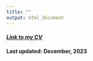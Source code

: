 ```yaml
---
title: ""
output: html_document
---
```


<!-- ## [*Link to my CV*](https://github.com/dattran-hydroeco/Dat-Tran-Website/blob/main/1_Dat%20_CV_%20updated_06272023.pdf) -->

#### [*Link to my CV*](https://aaea.execinc.com/edibo/Uploads/Profile_23_11_26_19_45_49_56__98_230_63_133_0.pdf)
#### Last updated: December, 2023

